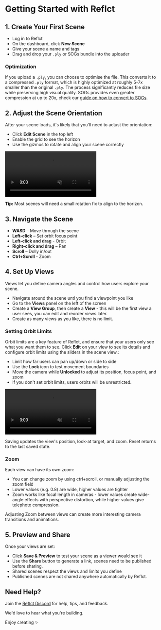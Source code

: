 # Getting Started with Reflct

## 1. Create Your First Scene

- Log in to Reflct
- On the dashboard, click **New Scene**
- Give your scene a name and tags
- Drag and drop your `.ply` or SOGs bundle into the uploader

### Optimization

If you upload a `.ply`, you can choose to optimise the file. This converts it to a compressed `.ply` format, which is highly optimized at roughly 5-7x smaller than the original `.ply`. The process significantly reduces file size while preserving high visual quality. SOGs provides even greater compression at up to 20x, check our [guide on how to convert to SOGs](/Convert_to_SOGs).

## 2. Adjust the Scene Orientation

After your scene loads, it's likely that you'll need to adjust the orientation:

- Click **Edit Scene** in the top left
- Enable the grid to see the horizon
- Use the gizmos to rotate and align your scene correctly

<div style={{ position: 'relative', paddingBottom: '42%', height: 0, overflow: 'hidden', maxWidth: '80%', width: '80%', margin: '2rem auto', borderRadius: '10px', boxShadow: '0 4px 8px rgba(0, 0, 0, 0.1)' }}>
  <video 
    style={{ position: 'absolute', top: 0, left: 0, width: '100%', height: '100%', borderRadius: '10px' }}
    controls
    muted
    playsInline
  >
    <source src="/edit-scene-rotation.mp4" type="video/mp4" />
    Your browser does not support the video tag.
  </video>
</div>

**Tip:** Most scenes will need a small rotation fix to align to the horizon.

## 3. Navigate the Scene

- **WASD** – Move through the scene
- **Left-click** – Set orbit focus point
- **Left-click and drag** - Orbit
- **Right-click and drag** – Pan
- **Scroll** – Dolly in/out
- **Ctrl+Scroll** - Zoom

## 4. Set Up Views

Views let you define camera angles and control how users explore your scene.

- Navigate around the scene untl you find a viewpoint you like
- Go to the **Views** panel on the left of the screen
- Create a **View Group**, then create a **View** - this will be the first view a user sees, you can edit and reorder views later.
- Create as many views as you like, there is no limit.

### Setting Orbit Limits

Orbit limits are a key feature of Reflct, and ensure that your users only see what you want them to see. Click **Edit** on your view to see its details and configure orbit limits using the sliders in the scene view.:

- Limit how far users can pan up/down or side to side
- Use the **Lock** icon to test movement boundaries
- Move the camera while **Unlocked** to adjust its position, focus point, and zoom
- If you don't set orbit limits, users orbits will be unrestricted.

<div style={{ position: 'relative', paddingBottom: '42%', height: 0, overflow: 'hidden', maxWidth: '80%', width: '80%', margin: '2rem auto', borderRadius: '10px', boxShadow: '0 4px 8px rgba(0, 0, 0, 0.1)' }}>
  <video 
    style={{ position: 'absolute', top: 0, left: 0, width: '100%', height: '100%', borderRadius: '10px' }}
    controls
    muted
    playsInline
  >
    <source src="/Edit-orbit-limits.mp4" type="video/mp4" />
    Your browser does not support the video tag.
  </video>
</div>

Saving updates the view's position, look-at target, and zoom. Reset returns to the last saved state.

### Zoom

Each view can have its own zoom:

- You can change zoom by using ctrl+scroll, or manually adjusting the zoom field
- Lower values (e.g. 0.8) are wide, higher values are tighter
- Zoom works like focal length in cameras - lower values create wide-angle effects with perspective distortion, while higher values give telephoto compression.

Adjusting Zoom between views can create more interesting camera transitions and animations. 

## 5. Preview and Share

Once your views are set:

- Click **Save & Preview** to test your scene as a viewer would see it 
- Use the **Share** button to generate a link, scenes need to be published before sharing.
- Shared scenes respect the views and limits you define
- Published scenes are not shared anywhere automatically by Reflct.

## Need Help?

Join the [Reflct Discord](https://discord.gg/rfYNxSw3yx) for help, tips, and feedback.

We'd love to hear what you're building.

Enjoy creating ✨
